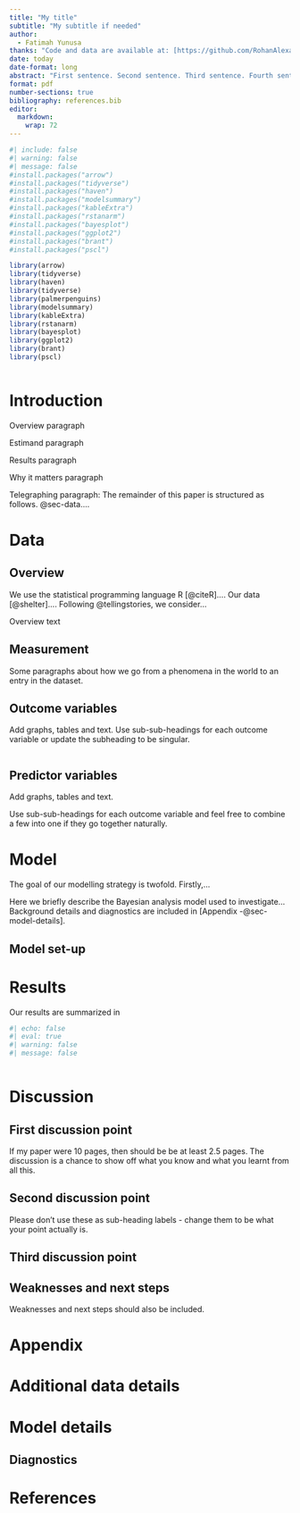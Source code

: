 ```yaml
---
title: "My title"
subtitle: "My subtitle if needed"
author: 
  - Fatimah Yunusa
thanks: "Code and data are available at: [https://github.com/RohanAlexander/starter_folder](https://github.com/RohanAlexander/starter_folder)."
date: today
date-format: long
abstract: "First sentence. Second sentence. Third sentence. Fourth sentence."
format: pdf
number-sections: true
bibliography: references.bib
editor: 
  markdown: 
    wrap: 72
---
```


```r
#| include: false
#| warning: false
#| message: false
#install.packages("arrow")
#install.packages("tidyverse")
#install.packages("haven")
#install.packages("modelsummary")
#install.packages("kableExtra")
#install.packages("rstanarm")
#install.packages("bayesplot")
#install.packages("ggplot2")
#install.packages("brant")
#install.packages("pscl")

library(arrow)
library(tidyverse)
library(haven)
library(tidyverse)
library(palmerpenguins)
library(modelsummary)
library(kableExtra)
library(rstanarm)
library(bayesplot)
library(ggplot2)
library(brant)
library(pscl)



```

# Introduction

Overview paragraph

Estimand paragraph

Results paragraph

Why it matters paragraph

Telegraphing paragraph: The remainder of this paper is structured as
follows. @sec-data....

# Data {#sec-data}

## Overview

We use the statistical programming language R [@citeR].... Our data
[@shelter].... Following @tellingstories, we consider...

Overview text

## Measurement

Some paragraphs about how we go from a phenomena in the world to an
entry in the dataset.

## Outcome variables

Add graphs, tables and text. Use sub-sub-headings for each outcome
variable or update the subheading to be singular.

```r



```



## Predictor variables

Add graphs, tables and text.

Use sub-sub-headings for each outcome variable and feel free to combine
a few into one if they go together naturally.

# Model

The goal of our modelling strategy is twofold. Firstly,...

Here we briefly describe the Bayesian analysis model used to
investigate... Background details and diagnostics are included in
[Appendix -@sec-model-details].

## Model set-up


# Results

Our results are summarized in 

```r
#| echo: false
#| eval: true
#| warning: false
#| message: false



```

# Discussion

## First discussion point {#sec-first-point}

If my paper were 10 pages, then should be be at least 2.5 pages. The
discussion is a chance to show off what you know and what you learnt
from all this.

## Second discussion point

Please don't use these as sub-heading labels - change them to be what
your point actually is.

## Third discussion point

## Weaknesses and next steps

Weaknesses and next steps should also be included.

\newpage

\appendix

# Appendix {.unnumbered}

# Additional data details

# Model details {#sec-model-details}

## Diagnostics



\newpage

# References
